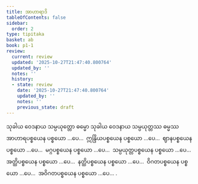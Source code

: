 ```yaml
---
title: အာဟာရာဒိ
tableOfContents: false
sidebar:
  order: 2
type: tipitaka
basket: ab
book: p1-1
review:
  current: review
  updated: '2025-10-27T21:47:40.800764'
  updated_by: ''
  notes: ''
  history:
  - state: review
    date: '2025-10-27T21:47:40.800764'
    updated_by: ''
    notes: ''
    previous_state: draft
---
```



<ReviewStatus review={frontmatter.review} showDetails={true} />

<HypothesisAnnotation frontmatter={frontmatter} />

<DynamicBreadcrumb />

<Division number="61" book="p1-1" e="ch" v="36" p="321">

<Paragraph number="1948" book="p1-1">
သုခါယ ဝေဒနာယ သမ္ပယုတ္တော ဓမ္မော သုခါယ ဝေဒနာယ သမ္ပယုတ္တဿ ဓမ္မဿ အာဟာရပစ္စယေန ပစ္စယော …ပေ…  ဣန္ဒြိယပစ္စယေန ပစ္စယော …ပေ…  ဈာနပစ္စယေန ပစ္စယော …ပေ…  မဂ္ဂပစ္စယေန ပစ္စယော …ပေ…  သမ္ပယုတ္တပစ္စယေန ပစ္စယော …ပေ…  အတ္ထိပစ္စယေန ပစ္စယော …ပေ…  နတ္ထိပစ္စယေန ပစ္စယော …ပေ…  ဝိဂတပစ္စယေန ပစ္စယော …ပေ…  အဝိဂတပစ္စယေန ပစ္စယော …ပေ… .
</Paragraph>
</Division>